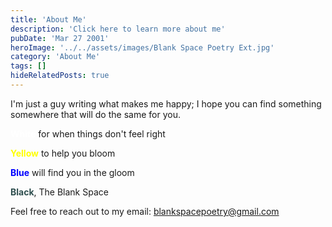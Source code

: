 ```yaml
---
title: 'About Me'
description: 'Click here to learn more about me'
pubDate: 'Mar 27 2001'
heroImage: '../../assets/images/Blank Space Poetry Ext.jpg'
category: 'About Me'
tags: []
hideRelatedPosts: true
---
```


I'm just a guy writing what makes me happy; I hope you can find something somewhere that will do the same for you.

<strong style='color: white; font-weight: bold;'>White</strong> for when things don't feel right

<strong style='color: yellow; font-weight: bold;'>Yellow</strong> to help you bloom

<strong style='color: blue; font-weight: bold;'>Blue</strong> will find you in the gloom

<strong style='color: darkslategray; font-weight: bold;'>Black</strong>, The Blank Space

Feel free to reach out to my email: blankspacepoetry@gmail.com
